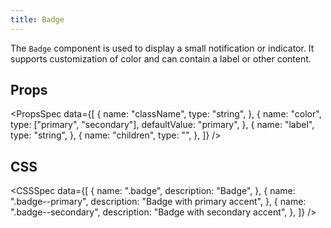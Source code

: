 ```yaml
---
title: Badge
---
```


The `Badge` component is used to display a small notification or indicator. It supports customization of color and can contain a label or other content.

<Preview name="Badge" />

## Props

<PropsSpec
  data={[
    {
      name: "className",
      type: "string",
    },
    {
      name: "color",
      type: ["primary", "secondary"],
      defaultValue: "primary",
    },
    {
      name: "label",
      type: "string",
    },
    {
      name: "children",
      type: "",
    },
  ]}
/>

## CSS

<CSSSpec
  data={[
    {
      name: ".badge",
      description: "Badge",
    },
    {
      name: ".badge--primary",
      description: "Badge with primary accent",
    },
    {
      name: ".badge--secondary",
      description: "Badge with secondary accent",
    },
  ]}
/>
